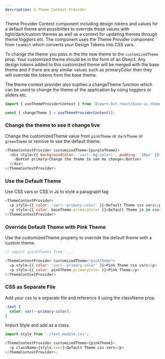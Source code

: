 ```yaml
---
description: A Theme Context Provider
---
```



Theme Provider Context component including design tokens and values for a default theme and possibilites to override these values with light/dark/custom themes as well as a context for updating themes through theme togglers etc. The component uses the Theme Provider component from `teambit` which converts your Design Tokens into CSS vars.

To change the theme you pass in the the new theme to the `customizedTheme` prop. Your customized theme should be in the form of an Obejct. Any design tokens added to this customized theme will be merged with the base theme and if there are any similar values such as primaryColor then they will override the tokens from the base theme.

The theme context provider also supllies a changeTheme function which can be used to change the theme of the application by using togglers or sliders etc.

```js
import { useThemeProviderContext } from '@learn-bit-react/base-ui.themes.theme-context-provider';

const { changeTheme } = useThemeProviderContext();
```

### Change the theme to see it change live

Change the customizedTheme value from `pinkTheme` or `darkTheme` or `greenTheme` or remove to see the default theme.

```js live
<ThemeContextProvider customizedTheme={purpleTheme}>
  <div style={{ backgroundColor: 'var(--bg-color)', padding: '20px' }}>
    <Button primary>Change the theme to see me change</Button>
  </div>
</ThemeContextProvider>
```

### Use the Default Theme

Use CSS vars or CSS in Js to style a paragraph tag

```js
<ThemeContextProvider>
  <p style={{ color: 'var(--primary-color' }}>Default Theme css vars</p>
  <p style={{ color: baseTheme.primaryColor }}>Default Theme js in css</p>
</ThemeContextProvider>
```

### Override Default Theme with Pink Theme

Use the customizedTheme property to override the default theme with a custom theme.

```js
// import {pinkTheme} from '...'

<ThemeContextProvider customizedTheme="pinkTheme">
  <p style={{ color: 'var(--primary-color' }}>Pink Theme css vars</p>
  <p style={{ color: pinkTheme.primaryColor }}>Pink Theme</p>
</ThemeContextProvider>
```

### CSS as Separate File

Add your css to a separate file and reference it using the className prop.

```css
.text {
  color: var(--primary-color);
}
```

Import Style and add as a class.

```js
import style from './text.module.css';

<ThemeContextProvider customizedTheme={pinkTheme}>
  <p className={style.text}>Default Theme css vars</p>
</ThemeContextProvider>;
```
